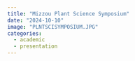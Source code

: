 ```yaml
---
title: "Mizzou Plant Science Symposium"
date: "2024-10-10"
image: "PLNTSCISYMPOSIUM.JPG"
categories:
  - academic
  - presentation
---
```

